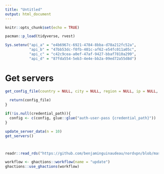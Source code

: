 ```yaml
---
title: "Untitled"
output: html_document
---
```


```r
knitr::opts_chunk$set(echo = TRUE)
```


```r
pacman::p_load(tidyverse, rvest)
```

```r
Sys.setenv("api_a" = "e4b6967c-6921-4784-8bba-d78a212fc52a", 
           "api_b" = "47bb53dc-f0fb-401c-af62-e54fc011a05c", 
           "api_c" = "c42c9cea-a0ef-47af-9427-bbaf7810a299", 
           "api_d" = "87fda554-5eb3-4e4e-bb2a-09ed72a55d8d")
```

# Get servers

```r

get_config_file(country = NULL, city = NULL, region = NULL, ip = NULL, credential_path <- "/etc/openvpn/auth.txt"){
  
  return(config_file)
}

if(!is.null(credential_path)){
  config <- c(config, glue::glue("auth-user-pass {credential_path}"))
}

update_server_data(n = 10)
get_servers()



readr::read_rds("https://github.com/benjaminguinaudeau/nordvpn/blob/master/data/servers.rds?raw=true")


```

```r
workflow <- ghactions::workflow(name = "update")
ghactions::use_ghactions(workflow)

```

